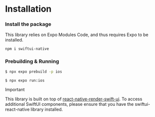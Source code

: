 # Installation

### Install the package


<Callout type="info" emoji="ℹ️">
  This library relies on Expo Modules Code, and thus requires Expo to be
  installed.
</Callout>

```sh npm2yarn
npm i swiftui-native
```

### Prebuilding & Running

```bash
$ npx expo prebuild -p ios
```

```bash
$ npx expo run:ios
```

<Callout type="warning" emoji="💡">
  Important
</Callout>

This library is built on top of [react-native-render-swift-ui](https://github.com/Pflaumenbaum/react-native-render-swift-ui). To access additional SwiftUI components, please ensure that you have the swiftui-react-native library installed.
